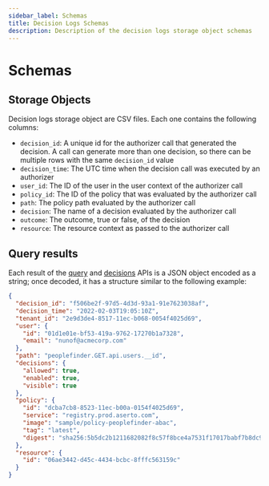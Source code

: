 ```yaml
---
sidebar_label: Schemas
title: Decision Logs Schemas
description: Description of the decision logs storage object schemas
---
```


# Schemas

## Storage Objects

Decision logs storage object are CSV files. Each one contains the following columns:

- `decision_id`: A unique id for the authorizer call that generated the decision. A call can generate more than one
  decision, so there can be multiple rows with the same `decision_id` value
- `decision_time`: The UTC time when the decision call was executed by an authorizer
- `user_id`: The ID of the user in the user context of the authorizer call
- `policy_id`: The ID of the policy that was evaluated by the authorizer call
- `path`: The policy path evaluated by the authorizer call
- `decision`: The name of a decision evaluated by the authorizer call
- `outcome`: The outcome, true or false, of the decision
- `resource`: The resource context as passed to the authorizer call

## Query results

Each result of the [query](query) and [decisions](decisions) APIs is
a JSON object encoded as a string; once decoded, it has a structure similar to the following example:

```json
{
  "decision_id": "f506be2f-97d5-4d3d-93a1-91e7623038af",
  "decision_time": "2022-02-03T19:05:10Z",
  "tenant_id": "2e9d3de4-8517-11ec-b068-0054f4025d69",
  "user": {
    "id": "01d1e01e-bf53-419a-9762-17270b1a7328",
    "email": "nunof@acmecorp.com"
  },
  "path": "peoplefinder.GET.api.users.__id",
  "decisions": {
    "allowed": true,
    "enabled": true,
    "visible": true
  },
  "policy": {
    "id": "dcba7cb8-8523-11ec-b00a-0154f4025d69",
    "service": "registry.prod.aserto.com",
    "image": "sample/policy-peoplefinder-abac",
    "tag": "latest",
    "digest": "sha256:5b5dc2b1211682082f8c57f8bce4a7531f17017babf7b8dc90153f160de9744f"
  },
  "resource": {
    "id": "06ae3442-d45c-4434-bcbc-8fffc563159c"
  }
}
```
